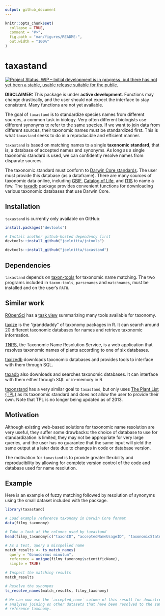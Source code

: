 ```yaml
---
output: github_document
---
```


<!-- README.md is generated from README.Rmd. Please edit that file -->

```r
knitr::opts_chunk$set(
  collapse = TRUE,
  comment = "#>",
  fig.path = "man/figures/README-",
  out.width = "100%"
)
```
# taxastand

<!-- badges: start -->
[![Project Status: WIP – Initial development is in progress, but there has not yet been a stable, usable release suitable for the public.](https://www.repostatus.org/badges/latest/wip.svg)](https://www.repostatus.org/#wip)
<!-- badges: end -->

**DISCLAIMER:** This package is under **active development**. Functions may change drastically, and the user should not expect the interface to stay consistent. Many functions are not yet available.

The goal of `taxastand` is to standardize species names from different sources, a common task in biology. Very often different biologists use different synonyms to refer to the same species. If we want to join data from different sources, their taxonomic names must be standardized first. This is what `taxastand` seeks to do in a reproducible and efficient manner.

`taxastand` is based on matching names to a single **taxonomic standard**, that is, a database of accepted names and synonyms. As long as a single taxonomic standard is used, we can confidently resolve names from disparate sources.

The taxonomic standard must conform to [Darwin Core standards](https://dwc.tdwg.org/). The user must provide this database (as a dataframe). There are many sources of taxonomic data online, including [GBIF](https://www.gbif.org/en/dataset/d7dddbf4-2cf0-4f39-9b2a-bb099caae36c), [Catalog of Life](http://www.catalogueoflife.org/), and [ITIS](https://www.itis.gov/) to name a few. The [taxadb](https://github.com/ropensci/taxadb) package provides convenient functions for downloading various taxonomic databases that use Darwin Core.

## Installation

`taxastand` is currently only available on GitHub:

``` r
install.packages("devtools")

# Install another github-hosted dependency first
devtools::install_github("joelnitta/jntools")

devtools::install_github("joelnitta/taxastand")
```

## Dependencies

`taxastand` depends on [taxon-tools](https://github.com/camwebb/taxon-tools) for taxonomic name matching. The two programs included in `taxon-tools`, `parsenames` and `matchnames`, must be installed and on the user's `PATH`.

## Similar work

[ROpenSci](https://ropensci.org/) has a [task view](https://github.com/ropensci/taxonomy) summarizing many tools available for taxonomy.

[taxize](https://github.com/ropensci/taxize) is the "granddaddy" of taxonomy packages in R. It can search around 20 different taxonomic databases for names and retrieve taxonomic information.

[TNRS](http://tnrs.iplantcollaborative.org/), the Taxonomic Name Resolution Service, is a web application that resolves taxonomic names of plants according to one of six databases.

[taxizedb](https://github.com/ropensci/taxizedb) downloads taxonomic databases and provides tools to interface with them through SQL.

[taxadb](https://github.com/ropensci/taxadb) also downloads and searches taxonomic databases. It can interface with them either through SQL or in-memory in R.

[taxonstand](https://cran.r-project.org/web/packages/Taxonstand/index.html) has a very similar goal to `taxastand`, but only uses [The Plant List (TPL)](http://www.theplantlist.org
) as its taxonomic standard and does not allow the user to provide their own. Note that TPL is no longer being updated as of 2013.

## Motivation

Although existing web-based solutions for taxonomic name resolution are very useful, they suffer some drawbacks: the choice of database to use for standardization is limited, they may not be appropriate for very large queries, and the user has no guarantee that the same input will yield the same output at a later date due to changes in code or database version.

The motivation for `taxastand` is to provide greater flexibility and reproducibility by allowing for complete version control of the code and database used for name resolution.

## Example

Here is an example of fuzzy matching followed by resolution of synonyms using the small dataset included with the package.

```r
library(taxastand)

# Load example reference taxonomy in Darwin Core format
data(filmy_taxonomy)

# Take a look at the columns used by taxastand
head(filmy_taxonomy[c("taxonID", "acceptedNameUsageID", "taxonomicStatus", "scientificName")])

# As a test, query a misspelled name
match_results <- ts_match_names(
  query = "Gonocormus minutum", 
  reference = unique(filmy_taxonomy$scientificName), 
  simple = TRUE)

# Inspect the matching results
match_results

# Resolve the synonyms
ts_resolve_names(match_results, filmy_taxonomy)

# We can now use the `accepted_name` column of this result for downstream 
# analyses joining on other datasets that have been resolved to the same 
# reference taxonomy.
```
